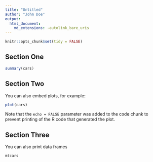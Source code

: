```yaml
---
title: "Untitled"
author: "John Doe"
output: 
  html_document:
    md_extensions: -autolink_bare_uris
---
```


```r
knitr::opts_chunk$set(tidy = FALSE)
```

## Section One

```r
summary(cars)
```

## Section Two

You can also embed plots, for example:

```r
plot(cars)
```

Note that the `echo = FALSE` parameter was added to the code chunk to prevent printing of the R code that generated the plot.

## Section Three

You can also print data frames

```r
mtcars
```


